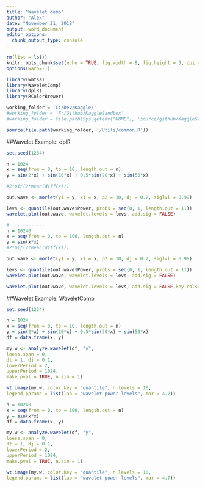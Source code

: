 ---
title: "Wavelet demo"
author: "Alex"
date: "November 21, 2018"
output: word_document
editor_options: 
  chunk_output_type: console
---

```{r setup}
rm(list = ls())
knitr::opts_chunk$set(echo = TRUE, fig.width = 8, fig.height = 5, dpi = 240)
options(warn=-1)

library(wmtsa)
library(WaveletComp)
library(dplR)
library(RColorBrewer)

working_folder = 'C:/Dev/Kaggle/'
#working_folder = 'F:/Github/KaggleSandbox'
#working_folder = file.path(Sys.getenv("HOME"), 'source/github/KaggleSandbox/')

source(file.path(working_folder, '/Utils/common.R'))
```

##Wavelet Example: dplR
```{r wavelet_example}
set.seed(1234)

n = 1024
x = seq(from = 0, to = 10, length.out = n)
y = sin(2*x) + sin(10*x) + 0.5*sin(20*x) + sin(50*x)

#2*pi/(2*mean(diff(x)))

out.wave <- morlet(y1 = y, x1 = x, p2 = 10, dj = 0.2, siglvl = 0.99)

levs <- quantile(out.wave$Power, probs = seq(0, 1, length.out = 11))
wavelet.plot(out.wave, wavelet.levels = levs, add.sig = FALSE)

# ------------
n = 10240
x = seq(from = 0, to = 100, length.out = n)
y = sin(x*x)
#2*pi/(2*mean(diff(x)))

out.wave <- morlet(y1 = y, x1 = x, p2 = 10, dj = 0.2, siglvl = 0.99)

levs <- quantile(out.wave$Power, probs = seq(0, 1, length.out = 11))
wavelet.plot(out.wave, wavelet.levels = levs, add.sig = FALSE)

wavelet.plot(out.wave, wavelet.levels = levs, add.sig = FALSE,key.cols=rev(brewer.pal(10, "Spectral")))

```

##Wavelet Example: WaveletComp
```{r wavelet_example2}
set.seed(1234)

n = 1024
x = seq(from = 0, to = 10, length.out = n)
y = sin(2*x) + sin(10*x) + 0.5*sin(20*x) + sin(50*x)
df = data.frame(x, y)

my.w <- analyze.wavelet(df, "y",
loess.span = 0,
dt = 1, dj = 0.1,
lowerPeriod = 2,
upperPeriod = 1024,
make.pval = TRUE, n.sim = 1)

wt.image(my.w, color.key = "quantile", n.levels = 10,
legend.params = list(lab = "wavelet power levels", mar = 4.7))

n = 10240
x = seq(from = 0, to = 100, length.out = n)
y = sin(x*x)
df = data.frame(x, y)

my.w <- analyze.wavelet(df, "y",
loess.span = 0,
dt = 1, dj = 0.1,
lowerPeriod = 2,
upperPeriod = 1024,
make.pval = TRUE, n.sim = 1)

wt.image(my.w, color.key = "quantile", n.levels = 10,
legend.params = list(lab = "wavelet power levels", mar = 4.7))
```
